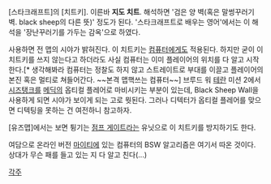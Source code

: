 [스타크래프트]의 [치트키]. 이른바 '''지도 치트'''.
해석하면 '검은 양 벽(혹은 말썽꾸러기 벽. black sheep의 다른 뜻)' 정도가 된다. '스타크래프트로 배우는 영어'에서는 이 해석을 '장난꾸러기를 가두는 감옥'으로 하였다.

사용하면 전 맵의 시야가 밝혀진다. 이 치트키는 [[컴퓨터]]에게도 적용된다. 하지만 굳이 이 치트키를 쓰지 않는다고 하더라도 사실 컴퓨터는 이미 플레이어의 위치를 다 알고 시작한다.[* 생각해봐라 컴퓨터는 정찰도 하지 않고 스트레이트로 부대를 이끌고 플레이어의 본진 혹은 멀티로 쳐들어간다. ~~본격 맵핵쓰는 컴퓨터~~] 브루드 워 [[테란]] 미션 2에서 [[시즈탱크]]를 [[메딕]]의 옵티컬 플레어로 마비시키는 부분이 있는데, Black Sheep Wall을 사용하게 되면 시야가 보이게 되는 고로 뭣된다. 그러나 디텍터가 옵티컬 플레어를 맞으면 디텍팅을 못하는 건 여전하니 참고하자.

[유즈맵]에서는 보면 튕기는 [[점프 게이트]]라는 유닛으로 이 치트키를 방지하기도 한다.

여담으로 온라인 버전 [[마이티]]에 있는 컴퓨터의 BSW 알고리즘은 여기서 따온 것이다. 상대가 무슨 패를 들고 있는 지 다 알고 친다(...)

[[각주]]
